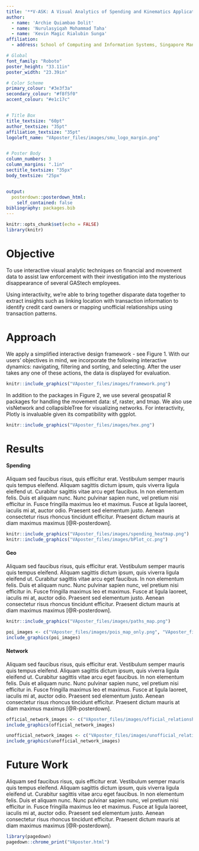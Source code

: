 ```yaml
---
title: '**V-ASK: A Visual Analytics of Spending and Kinematics Application to Explore and Identify Suspicious Activities**'
author:
  - name: 'Archie Quiambao Dolit'
  - name: 'Nurulasyiqah Mohammad Taha'
  - name: 'Kevin Magic Rialubin Sunga'
affiliation:
  - address: School of Computing and Information Systems, Singapore Management University

# Global
font_family: "Roboto"
poster_height: "33.11in"
poster_width: "23.39in"

# Color Scheme
primary_colour: "#3e3f3a"
secondary_colour: "#f8f5f0"
accent_colour: "#e1c17c"


# Title Box
title_textsize: "60pt"
author_textsize: "35pt"
affiliation_textsize: "35pt"
logoleft_name: "VAposter_files/images/smu_logo_margin.png"


# Poster Body
column_numbers: 3
column_margins: ".1in"
sectitle_textsize: "35px"
body_textsize: "25px"


output: 
  posterdown::posterdown_html:
    self_contained: false
bibliography: packages.bib
---
```


<style>
p.caption {
  font-size: 0.6em;
}
</style>

```r
knitr::opts_chunk$set(echo = FALSE)
library(knitr)
```

# Objective

To use interactive visual analytic techniques on financial and movement data to assist law enforcement with their investigation into the mysterious disappearance of several GAStech employees.

Using interactivity, we're able to bring together disparate data together to extract insights such as linking location with transaction information to identify credit card owners or mapping unofficial relationships using transaction patterns.

# Approach

We apply a simplified interactive design framework - see Figure 1. With our users' objectives in mind, we incorporate the following interactive dynamics: navigating, filtering and sorting, and selecting. After the user takes any one of these actions, the data is displayed for evaluation.

```r
knitr::include_graphics("VAposter_files/images/framework.png")
```

In addition to the packages in Figure 2, we use several geospatial R packages for handling the movement data: sf, raster, and tmap. We also use visNetwork and collapsibleTree for visualizing networks. For interactivity, Plotly is invaluable given its compatibility with ggplot.

```r
knitr::include_graphics("VAposter_files/images/hex.png")
```

# Results

#### Spending

Aliquam sed faucibus risus, quis efficitur erat. Vestibulum semper mauris quis tempus eleifend. Aliquam sagittis dictum ipsum, quis viverra ligula eleifend ut. Curabitur sagittis vitae arcu eget faucibus. In non elementum felis. Duis et aliquam nunc. Nunc pulvinar sapien nunc, vel pretium nisi efficitur in. Fusce fringilla maximus leo et maximus. Fusce at ligula laoreet, iaculis mi at, auctor odio. Praesent sed elementum justo. Aenean consectetur risus rhoncus tincidunt efficitur. Praesent dictum mauris at diam maximus maximus [@R-posterdown].

```r
knitr::include_graphics("VAposter_files/images/spending_heatmap.png")
knitr::include_graphics("VAposter_files/images/bPlot_cc.png")
```

#### Geo

Aliquam sed faucibus risus, quis efficitur erat. Vestibulum semper mauris quis tempus eleifend. Aliquam sagittis dictum ipsum, quis viverra ligula eleifend ut. Curabitur sagittis vitae arcu eget faucibus. In non elementum felis. Duis et aliquam nunc. Nunc pulvinar sapien nunc, vel pretium nisi efficitur in. Fusce fringilla maximus leo et maximus. Fusce at ligula laoreet, iaculis mi at, auctor odio. Praesent sed elementum justo. Aenean consectetur risus rhoncus tincidunt efficitur. Praesent dictum mauris at diam maximus maximus [@R-posterdown].


```r
knitr::include_graphics("VAposter_files/images/paths_map.png")
```

```r
poi_images <- c("VAposter_files/images/pois_map_only.png", "VAposter_files/images/pois_map_table.png")
include_graphics(poi_images)
```

#### Network

Aliquam sed faucibus risus, quis efficitur erat. Vestibulum semper mauris quis tempus eleifend. Aliquam sagittis dictum ipsum, quis viverra ligula eleifend ut. Curabitur sagittis vitae arcu eget faucibus. In non elementum felis. Duis et aliquam nunc. Nunc pulvinar sapien nunc, vel pretium nisi efficitur in. Fusce fringilla maximus leo et maximus. Fusce at ligula laoreet, iaculis mi at, auctor odio. Praesent sed elementum justo. Aenean consectetur risus rhoncus tincidunt efficitur. Praesent dictum mauris at diam maximus maximus [@R-posterdown].


```r
official_network_images <- c("VAposter_files/images/official_relationships_network.png", "VAposter_files/images/official_relationships_table.png")
include_graphics(official_network_images)
```

```r
unofficial_network_images <- c("VAposter_files/images/unofficial_relationships_network.png", "VAposter_files/images/unofficial_relationships_table.png")
include_graphics(unofficial_network_images)
```

# Future Work

Aliquam sed faucibus risus, quis efficitur erat. Vestibulum semper mauris quis tempus eleifend. Aliquam sagittis dictum ipsum, quis viverra ligula eleifend ut. Curabitur sagittis vitae arcu eget faucibus. In non elementum felis. Duis et aliquam nunc. Nunc pulvinar sapien nunc, vel pretium nisi efficitur in. Fusce fringilla maximus leo et maximus. Fusce at ligula laoreet, iaculis mi at, auctor odio. Praesent sed elementum justo. Aenean consectetur risus rhoncus tincidunt efficitur. Praesent dictum mauris at diam maximus maximus [@R-posterdown].

```r
library(pagedown)
pagedown::chrome_print("VAposter.html")
```